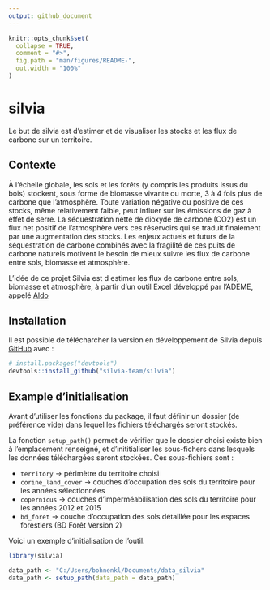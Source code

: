 ```yaml
---
output: github_document
---
```


<!-- README.md is generated from README.Rmd. Please edit that file -->

```r
knitr::opts_chunk$set(
  collapse = TRUE,
  comment = "#>",
  fig.path = "man/figures/README-",
  out.width = "100%"
)
```

# silvia

<!-- badges: start -->
<!-- badges: end -->

Le but de silvia est d'estimer et de visualiser les stocks et les flux de carbone sur un territoire. 

## Contexte 
À l’échelle globale, les sols et les forêts (y compris les produits issus du bois) stockent, sous forme de biomasse vivante ou morte, 3 à 4 fois plus de carbone que l’atmosphère. Toute variation négative ou positive de ces stocks, même relativement faible, peut influer sur les émissions de gaz à effet de serre. 
La séquestration nette de dioxyde de carbone (CO2) est un flux net positif de l’atmosphère vers ces réservoirs qui se traduit finalement par une augmentation des stocks. Les enjeux actuels et futurs de la séquestration de carbone combinés avec la fragilité de ces puits de carbone naturels motivent le besoin de mieux suivre les flux de carbone entre sols, biomasse et atmosphère.

L’idée de ce projet Silvia est d estimer les flux de carbone entre sols, biomasse et atmosphère, à partir d’un outil Excel développé par l’ADEME, appelé [Aldo](https://www.territoires-climat.ademe.fr/actualite/loutil-aldo-pour-une-premiere-estimation-de-la-sequestration-carbone-dans-les-sols-et-la-biomasse)

## Installation

Il est possible de télécharcher la version en développement de Silvia depuis [GitHub](https://github.com/) avec : 

``` r
# install.packages("devtools")
devtools::install_github("silvia-team/silvia")
```

## Example d'initialisation

Avant d'utiliser les fonctions du package, il faut définir un dossier (de préférence vide) dans lequel les fichiers téléchargés seront stockés. 

La fonction `setup_path()` permet de vérifier que le dossier choisi existe bien à l'emplacement renseigné, et d'inititialiser les sous-fichers dans lesquels les données téléchargées seront stockées. Ces sous-fichiers sont : 

-   `territory` -> périmètre du territoire choisi
-   `corine_land_cover` -> couches d'occupation des sols du territoire pour les années sélectionnées 
-   `copernicus` -> couches d'imperméabilisation des sols du territoire pour les années 2012 et 2015
-   `bd_foret` -> couche d'occupation des sols détaillée pour les espaces forestiers (BD Forêt Version 2)


Voici un exemple d'initialisation de l'outil. 

``` r 
library(silvia)

data_path <- "C:/Users/bohnenkl/Documents/data_silvia"
data_path <- setup_path(data_path = data_path)

```



